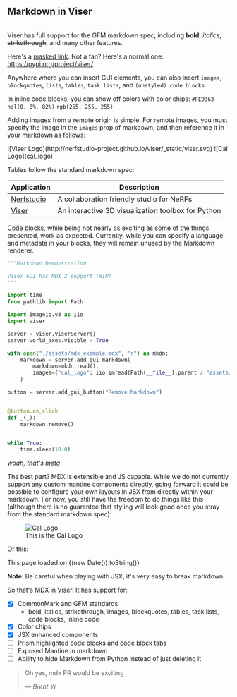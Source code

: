 ## Markdown in Viser

---

Viser has full support for the GFM markdown spec, including **bold**, _italics_, ~~strikethrough~~, and many other features.

Here's a [masked link](https://github.com/nerfstudio-project/viser). Not a fan? Here's a normal one: https://pypi.org/project/viser/

Anywhere where you can insert GUI elements, you can also insert `images`, `blockquotes`, `lists`, `tables`, `task lists`, and `(unstyled) code blocks`.

In inline code blocks, you can show off colors with color chips: `#FED363` `hsl(0, 0%, 82%)` `rgb(255, 255, 255)`

Adding images from a remote origin is simple. For remote images, you must specify the image in the `images` prop of markdown, and then reference it
in your markdown as follows:

<section>
  ![Viser Logo](http://nerfstudio-project.github.io/viser/_static/viser.svg)
  ![Cal Logo](cal_logo)
</section>

Tables follow the standard markdown spec:

| Application                                          | Description                                        |
| ---------------------------------------------------- | -------------------------------------------------- |
| [Nerfstudio](https://nerf.studio)                    | A collaboration friendly studio for NeRFs          |
| [Viser](https://nerfstudio-project.github.io/viser/) | An interactive 3D visualization toolbox for Python |

Code blocks, while being not nearly as exciting as some of the things presented, work as expected. Currently, while you can specify a language and metadata
in your blocks, they will remain unused by the Markdown renderer.

```python
"""Markdown Demonstration

Viser GUI has MDX 2 support (WIP)
"""

import time
from pathlib import Path

import imageio.v3 as iio
import viser

server = viser.ViserServer()
server.world_axes.visible = True

with open("./assets/mdx_example.mdx", "r") as mkdn:
    markdown = server.add_gui_markdown(
        markdown=mkdn.read(),
        images={"cal_logo": iio.imread(Path(__file__).parent / "assets/Cal_logo.png")},
    )

button = server.add_gui_button("Remove Markdown")


@button.on_click
def _(_):
    markdown.remove()


while True:
    time.sleep(10.0)
```

_woah, that's meta_

The best part? MDX is extensible and JS capable. While we do not currently support any custom mantine components directly, going forward it could be
possible to configure your own layouts in JSX from directly within your markdown. For now, you still have the freedom to do things like this (although
there is no guarantee that styling will look good once you stray from the standard markdown spec):

<figure>
  <img
    src="cal_logo"
    alt="Cal Logo"
    style={{ width: "100%", height: "auto" }}
  />
  <figcaption style={{ textAlign: "center" }}>This is the Cal Logo</figcaption>
</figure>

Or this:

This page loaded on {(new Date()).toString()}

**Note**: Be careful when playing with JSX, it's very easy to break markdown.

So that's MDX in Viser. It has support for:

- [x] CommonMark and GFM standards
  - bold, italics, strikethrough, images, blockquotes, tables, task lists, code blocks, inline code
- [x] Color chips
- [x] JSX enhanced components
- [ ] Prism highlighted code blocks and code block tabs
- [ ] Exposed Mantine in markdown
- [ ] Ability to hide Markdown from Python instead of just deleting it

> Oh yes, mdx PR would be exciting
>
> <Cite> &#8212; Brent Yi </Cite>
